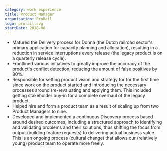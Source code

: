 ```yaml
---
category: work experience
title: Product Manager
organisation: ProRail
logo: prorail.svg
startDate: 2018-08
---
```


-   Matured the Delivery process for Donna (the Dutch railroad sector's primary application for capacity planning and allocation), resulting in a reduction in service interruptions every release (the legacy product is on a quarterly release cycle).
-   Frontlined various initiatives to greatly improve the accuracy of the product's conflict detection, reducing the amount of false positives by 80%.
-   Responsible for setting product vision and strategy for for the first time since work on the product started and introducing the necessary processes around (re-)evaluating and applying them. This included getting stakeholder buy-in for a complete overhaul of the legacy product.
-   Helped hire and form a product team as a result of scaling up from two Product Managers to nine.
-   Developed and implemented a continuous Discovery process based around desired outcomes, including a structured approach to identifying and validating problems and their solutions, thus shifting the focus from output (building feature requests) to delivering actual business value. This is an ongoing process (cultural change) that allows our (relatively young) product team to operate more freely.
